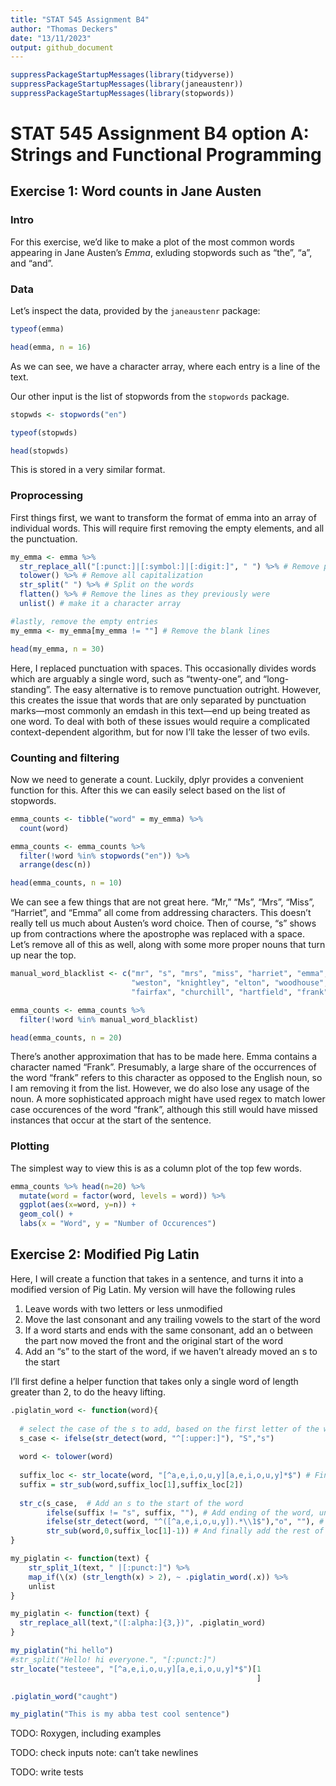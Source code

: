 ```yaml
---
title: "STAT 545 Assignment B4"
author: "Thomas Deckers"
date: "13/11/2023"
output: github_document
---
```


```R
suppressPackageStartupMessages(library(tidyverse))
suppressPackageStartupMessages(library(janeaustenr))
suppressPackageStartupMessages(library(stopwords))
```

# STAT 545 Assignment B4 option A: Strings and Functional Programming

## Exercise 1: Word counts in Jane Austen


### Intro
For this exercise, we'd like to make a plot of the most common words appearing
in Jane Austen's *Emma*, exluding stopwords such as "the", "a", and
"and".

### Data
Let's inspect the data, provided by the `janeaustenr` package:

```R
typeof(emma)

head(emma, n = 16)
```

As we can see, we have a character array, where each entry is a line of the text.

Our other input is the list of stopwords from the `stopwords` package.

```R
stopwds <- stopwords("en")

typeof(stopwds)

head(stopwds)
```
This is stored in a very similar format.

### Proprocessing
First things first, we want to transform the format of emma into an array of 
individual words. 
This will require first removing the empty elements, and all the punctuation.

```R
my_emma <- emma %>%
  str_replace_all("[:punct:]|[:symbol:]|[:digit:]", " ") %>% # Remove punctuation, numbers, and symbols
  tolower() %>% # Remove all capitalization
  str_split(" ") %>% # Split on the words
  flatten() %>% # Remove the lines as they previously were
  unlist() # make it a character array

#lastly, remove the empty entries
my_emma <- my_emma[my_emma != ""] # Remove the blank lines

head(my_emma, n = 30)
```

Here, I replaced punctuation with spaces. This occasionally divides words which
are arguably a single word, such as "twenty-one", and "long-standing".
The easy alternative is to remove punctuation outright. However, this creates
the issue that words that are only separated by punctuation marks—most commonly
an emdash in this text—end up being treated as one word.
To deal with both of these issues would require a complicated context-dependent
algorithm, but for now I'll take the lesser of two evils.

### Counting and filtering
 Now we need to generate a count. Luckily, dplyr provides a convenient function
 for this. After this we can easily select based on the list of stopwords.
```R
emma_counts <- tibble("word" = my_emma) %>%
  count(word)

emma_counts <- emma_counts %>%
  filter(!word %in% stopwords("en")) %>%
  arrange(desc(n))

head(emma_counts, n = 10)
```
We can see a few things that are not great here.
"Mr," "Ms", "Mrs", "Miss", "Harriet", and "Emma" all come from addressing characters. This
doesn't really tell us much about Austen's word choice.
Then of course, "s" shows up from contractions where the apostrophe was replaced
with a space. Let's remove all of this as well, along with some more proper nouns
that turn up near the top.

```R
manual_word_blacklist <- c("mr", "s", "mrs", "miss", "harriet", "emma",
                           "weston", "knightley", "elton", "woodhouse", "jane",
                           "fairfax", "churchill", "hartfield", "frank")

emma_counts <- emma_counts %>%
  filter(!word %in% manual_word_blacklist)

head(emma_counts, n = 20)
```
There's another approximation that has to be made here. Emma contains a character
named "Frank". Presumably, a large share of the occurrences of the word "frank"
refers to this character as opposed to the English noun, so I am removing it
from the list. However, we do also lose any usage of the noun.
A more sophisticated approach might have used regex to match lower case occurences
of the word "frank", although this still would have missed instances that occur
at the start of the sentence.

### Plotting
The simplest way to view this is as a column plot of the top few words.

```R
emma_counts %>% head(n=20) %>%
  mutate(word = factor(word, levels = word)) %>%
  ggplot(aes(x=word, y=n)) +
  geom_col() +
  labs(x = "Word", y = "Number of Occurences")
```

## Exercise 2: Modified Pig Latin

Here, I will create a function that takes in a sentence, and turns it into a 
modified version of Pig Latin.
My version will have the following rules

1. Leave words with two letters or less unmodified
2. Move the last consonant and any trailing vowels to the start of the word
3. If a word starts and ends with the same consonant, add an o between the 
part now moved the front and the original start of the word
3. Add an "s" to the start of the word, if we haven't already moved an s to the start

I'll first define a helper function that takes only a single word of length
greater than 2, to do the heavy lifting.

```R
.piglatin_word <- function(word){
  
  # select the case of the s to add, based on the first letter of the word
  s_case <- ifelse(str_detect(word, "^[:upper:]"), "S","s")
  
  word <- tolower(word)
  
  suffix_loc <- str_locate(word, "[^a,e,i,o,u,y][a,e,i,o,u,y]*$") # Find the last consonant and trailing vowels
  suffix = str_sub(word,suffix_loc[1],suffix_loc[2])
  
  str_c(s_case,  # Add an s to the start of the word
        ifelse(suffix != "s", suffix, ""), # Add ending of the word, unless it's just s
        ifelse(str_detect(word, "^([^a,e,i,o,u,y]).*\\1$"),"o", ""), # If it starts and end with the same letter, add an o in between
        str_sub(word,0,suffix_loc[1]-1)) # And finally add the rest of the word
}
```

```R
my_piglatin <- function(text) {
    str_split_1(text, " |[:punct:]") %>%
    map_if(\(x) (str_length(x) > 2), ~ .piglatin_word(.x)) %>%
    unlist
}
```

```R
my_piglatin <- function(text) {
  str_replace_all(text,"([:alpha:]{3,})", .piglatin_word)
}
```

```R
my_piglatin("hi hello")
#str_split("Hello! hi everyone.", "[:punct:]")
str_locate("testeee", "[^a,e,i,o,u,y][a,e,i,o,u,y]*$")[1
                                                       ]

.piglatin_word("caught")

my_piglatin("This is my abba test cool sentence")
```

TODO: Roxygen, including examples

TODO: check inputs
note: can't take newlines

TODO: write tests
